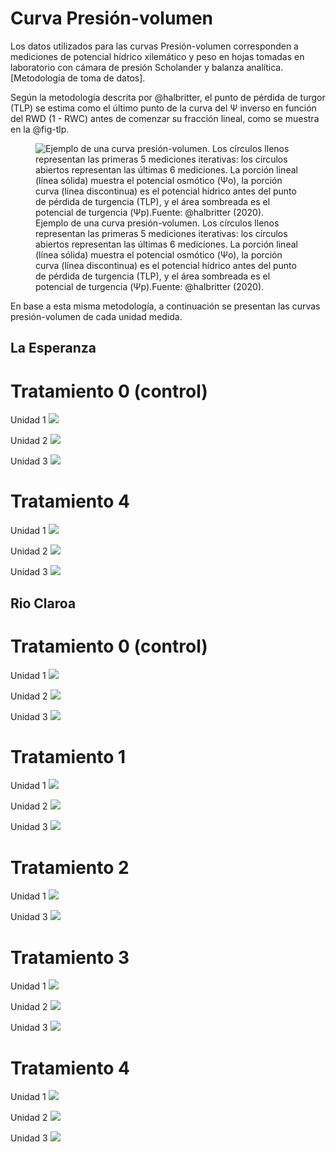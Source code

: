 # Curva Presión-volumen {#sec-pv}

Los datos utilizados para las curvas Presión-volumen corresponden a mediciones de potencial hídrico xilemático y peso en hojas tomadas en laboratorio con cámara de presión Scholander y balanza analítica. \[Metodología de toma de datos\].

Según la metodología descrita por @halbritter, el punto de pérdida de turgor (TLP) se estima como el último punto de la curva del Ψ inverso en función del RWD (1 - RWC) antes de comenzar su fracción lineal, como se muestra en la @fig-tlp.

![Ejemplo de una curva presión-volumen. Los círculos llenos representan las primeras 5 mediciones iterativas: los círculos abiertos representan las últimas 6 mediciones. La porción lineal (línea sólida) muestra el potencial osmótico (Ψo), la porción curva (línea discontinua) es el potencial hídrico antes del punto de pérdida de turgencia (TLP), y el área sombreada es el potencial de turgencia (Ψp).Fuente: @halbritter (2020).](figuras/misc/tlp.png){#fig-tlp}

En base a esta misma metodología, a continuación se presentan las curvas presión-volumen de cada unidad medida.

## La Esperanza

::: panel-tabset
# Tratamiento 0 (control)

Unidad 1 ![](figuras/06_tlp/tlp_la_esperanza_T0_1.png)

Unidad 2 ![](figuras/06_tlp/tlp_la_esperanza_T0_2.png)

Unidad 3 ![](figuras/06_tlp/tlp_la_esperanza_T0_3.png)

# Tratamiento 4

Unidad 1 ![](figuras/06_tlp/tlp_la_esperanza_T4_1.png)

Unidad 2 ![](figuras/06_tlp/tlp_la_esperanza_T4_2.png)

Unidad 3 ![](figuras/06_tlp/tlp_la_esperanza_T4_3.png)
:::

## Rio Claroa

::: panel-tabset
# Tratamiento 0 (control)

Unidad 1 ![](figuras/06_tlp/tlp_rio_claro_T0_1.png)

Unidad 2 ![](figuras/06_tlp/tlp_rio_claro_T0_2.png)

Unidad 3 ![](figuras/06_tlp/tlp_rio_claro_T0_3.png)

# Tratamiento 1

Unidad 1 ![](figuras/06_tlp/tlp_rio_claro_T1_1.png)

Unidad 2 ![](figuras/06_tlp/tlp_rio_claro_T1_2.png)

Unidad 3 ![](figuras/06_tlp/tlp_rio_claro_T1_3.png)

# Tratamiento 2

Unidad 1 ![](figuras/06_tlp/tlp_rio_claro_T2_1.png)

Unidad 3 ![](figuras/06_tlp/tlp_rio_claro_T2_3.png)

# Tratamiento 3

Unidad 1 ![](figuras/06_tlp/tlp_rio_claro_T3_1.png)

Unidad 2 ![](figuras/06_tlp/tlp_rio_claro_T3_2.png)

Unidad 3 ![](figuras/06_tlp/tlp_rio_claro_T3_3.png)

# Tratamiento 4

Unidad 1 ![](figuras/06_tlp/tlp_rio_claro_T4_1.png)

Unidad 2 ![](figuras/06_tlp/tlp_rio_claro_T4_2.png)

Unidad 3 ![](figuras/06_tlp/tlp_rio_claro_T4_3.png)
:::
